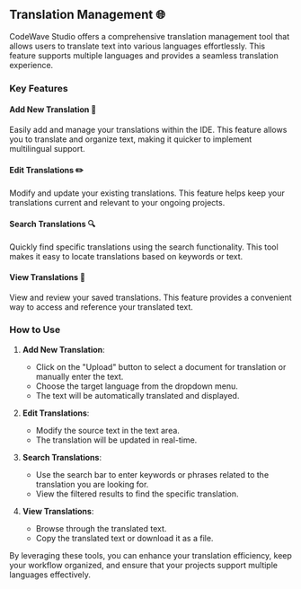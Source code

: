 ## Translation Management 🌐

CodeWave Studio offers a comprehensive translation management tool that allows users to translate text into various languages effortlessly. This feature supports multiple languages and provides a seamless translation experience.

### Key Features

#### Add New Translation 📝

Easily add and manage your translations within the IDE. This feature allows you to translate and organize text, making it quicker to implement multilingual support.

#### Edit Translations ✏️

Modify and update your existing translations. This feature helps keep your translations current and relevant to your ongoing projects.

#### Search Translations 🔍

Quickly find specific translations using the search functionality. This tool makes it easy to locate translations based on keywords or text.

#### View Translations 👀

View and review your saved translations. This feature provides a convenient way to access and reference your translated text.

### How to Use

1. **Add New Translation**:

   - Click on the "Upload" button to select a document for translation or manually enter the text.
   - Choose the target language from the dropdown menu.
   - The text will be automatically translated and displayed.

2. **Edit Translations**:

   - Modify the source text in the text area.
   - The translation will be updated in real-time.

3. **Search Translations**:

   - Use the search bar to enter keywords or phrases related to the translation you are looking for.
   - View the filtered results to find the specific translation.

4. **View Translations**:

   - Browse through the translated text.
   - Copy the translated text or download it as a file.

By leveraging these tools, you can enhance your translation efficiency, keep your workflow organized, and ensure that your projects support multiple languages effectively.
